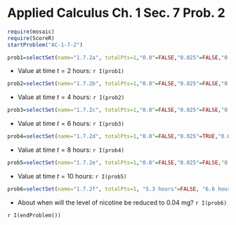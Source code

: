 Applied Calculus Ch. 1 Sec. 7 Prob. 2
========================================================
```r
require(mosaic)
require(ScoreR)
startProblem("AC-1-7-2")
```

```r
prob1=selectSet(name="1.7.2a", totalPts=1,"0.0"=FALSE,"0.025"=FALSE,"0.05"=FALSE,"0.10"=FALSE,"0.20"=TRUE,"0.30"=FALSE,"0.40"=FALSE,"0.60"=FALSE,"0.80"=FALSE,"none of these"=FALSE)
```
* Value at time $t=2$ hours: `r I(prob1)`
```r
prob2=selectSet(name="1.7.2b", totalPts=1,"0.0"=FALSE,"0.025"=FALSE,"0.05"=FALSE,"0.10"=TRUE,"0.20"=FALSE,"0.30"=FALSE,"0.40"=FALSE,"0.60"=FALSE,"0.80"=FALSE,"none of these"=FALSE)
```
* Value at time $t=4$ hours: `r I(prob2)`
```r
prob3=selectSet(name="1.7.2c", totalPts=1,"0.0"=FALSE,"0.025"=FALSE,"0.05"=TRUE,"0.10"=FALSE,"0.20"=FALSE,"0.30"=FALSE,"0.40"=FALSE,"0.60"=FALSE,"0.80"=FALSE,"none of these"=FALSE)
```
* Value at time $t=6$ hours: `r I(prob3)`
```r
prob4=selectSet(name="1.7.2d", totalPts=1,"0.0"=FALSE,"0.025"=TRUE,"0.05"=FALSE,"0.10"=FALSE,"0.20"=FALSE,"0.30"=FALSE,"0.40"=FALSE,"0.60"=FALSE,"0.80"=FALSE,"none of these"=FALSE)
```
* Value at time $t=8$ hours: `r I(prob4)`
```r
prob5=selectSet(name="1.7.2e", totalPts=1,"0.0"=FALSE,"0.025"=FALSE,"0.05"=FALSE,"0.10"=FALSE,"0.20"=FALSE,"0.30"=FALSE,"0.40"=FALSE,"0.60"=FALSE,"0.80"=FALSE,"none of these"=TRUE)
```
* Value at time $t=10$ hours: `r I(prob5)`
```r
prob6=selectSet(name="1.7.2f", totalPts=1, "5.3 hours"=FALSE, "6.6 hours"=TRUE, "6.9 hours"=FALSE, "8.2 hours"=FALSE)
```
* About when will the level of nicotine be reduced to 0.04 mg? `r I(prob6)`

`r I(endProblem())`